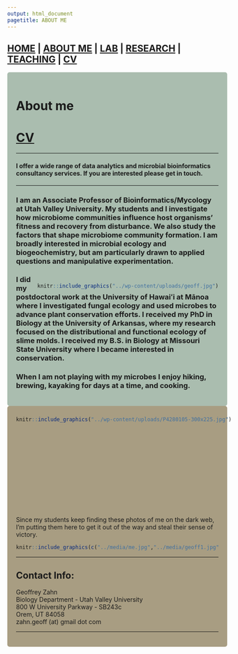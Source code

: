 ```yaml
---
output: html_document
pagetitle: ABOUT ME
---
```

<style type="text/css">
.main-container {
  max-width: 1800px;
  margin-left: auto;
  margin-right: auto;
}
</style>


## [HOME](http://gzahn.github.io/) | [ABOUT ME](http://gzahn.github.io/about-me/) | [LAB](http://gzahn.github.io/lab/) | [RESEARCH](http://gzahn.github.io/pubs-and-pres/) | [TEACHING](http://gzahn.github.io/coursemap/) | [CV](https://gzahn.github.io/about-me/CV.pdf)

<style>
div.gray { background-color:#aabdaf; border-radius: 5px; padding: 20px;}
</style>
<div class = "gray">
# **About me**

# **[CV](https://gzahn.github.io/about-me/CV.pdf)**

___

#### **I offer a wide range of data analytics and microbial bioinformatics consultancy services. If you are interested please get in touch.**

___

### I am an Associate Professor of Bioinformatics/Mycology at Utah Valley University. My students and I investigate how microbiome communities influence host organisms' fitness and recovery from disturbance. We also study the factors that shape microbiome community formation. I am broadly interested in microbial ecology and biogeochemistry, but am particularly drawn to applied questions and manipulative experimentation.


<div style= "float:right;position: relative;top:10px">
```r
knitr::include_graphics("../wp-content/uploads/geoff.jpg")
```
</div>

### I did my postdoctoral work at the University of Hawaiʻi at Mānoa where I investigated fungal ecology and used microbes to advance plant conservation efforts. I received my PhD in Biology at the University of Arkansas, where my research focused on the distributional and functional ecology of slime molds.  I received my B.S. in Biology at Missouri State University where I became interested in conservation.  

### When I am not playing with my microbes I enjoy hiking, brewing, kayaking for days at  a time, and cooking.

</div>

<div style= "float:left;position: relative;top:10px;left:20px">
```r
knitr::include_graphics("../wp-content/uploads/P4280105-300x225.jpg")
```


</div>



<style>
div.blue { background-color:#a89d82; border-radius: 5px; padding: 20px;}
</style>
<div class = "blue">

<br><br><br><br><br><br><br><br><br>
<br><br><br>

Since my students keep finding these photos of me on the dark web, I'm putting them here to get it out of the way and steal their sense of victory.

```r
knitr::include_graphics(c("../media/me.jpg","../media/geoff1.jpg"))
```


___

## Contact Info:

Geoffrey Zahn<br>
Biology Department - Utah Valley University<br>
800 W University Parkway - SB243c<br>
Orem, UT 84058<br>
zahn.geoff (at) gmail dot com

___





</div>



